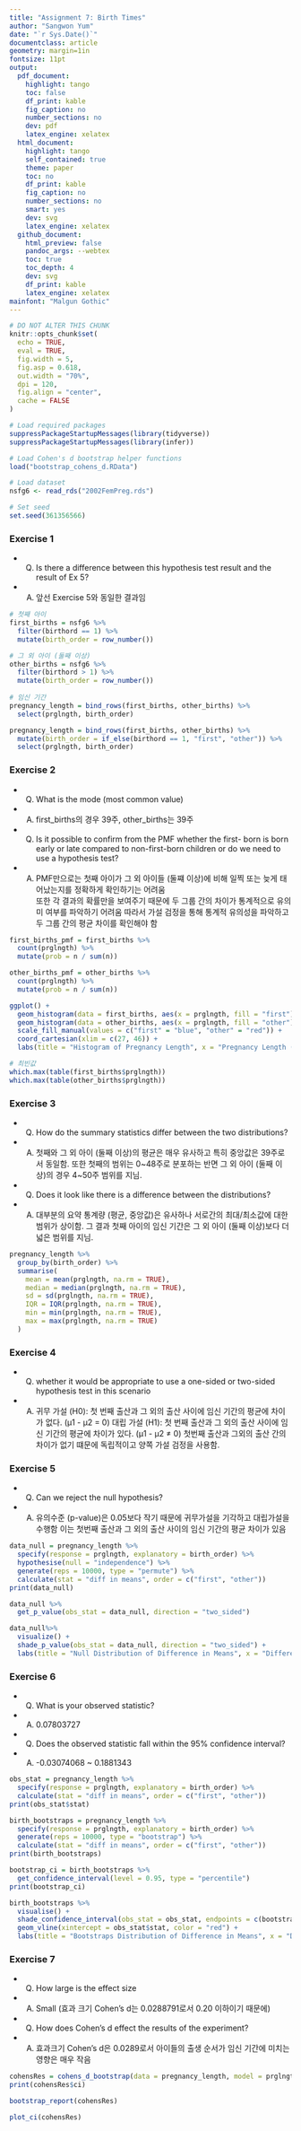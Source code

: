 ```yaml
---
title: "Assignment 7: Birth Times"
author: "Sangwon Yum"
date: "`r Sys.Date()`"
documentclass: article
geometry: margin=1in
fontsize: 11pt
output:
  pdf_document:
    highlight: tango
    toc: false
    df_print: kable
    fig_caption: no
    number_sections: no
    dev: pdf
    latex_engine: xelatex
  html_document:
    highlight: tango
    self_contained: true
    theme: paper
    toc: no
    df_print: kable
    fig_caption: no
    number_sections: no
    smart: yes
    dev: svg
    latex_engine: xelatex
  github_document:
    html_preview: false
    pandoc_args: --webtex
    toc: true
    toc_depth: 4
    dev: svg
    df_print: kable
    latex_engine: xelatex
mainfont: "Malgun Gothic"
---
```


```r
# DO NOT ALTER THIS CHUNK
knitr::opts_chunk$set(
  echo = TRUE,
  eval = TRUE,
  fig.width = 5,
  fig.asp = 0.618,
  out.width = "70%",
  dpi = 120,
  fig.align = "center",
  cache = FALSE
)

# Load required packages
suppressPackageStartupMessages(library(tidyverse))
suppressPackageStartupMessages(library(infer))

# Load Cohen's d bootstrap helper functions
load("bootstrap_cohens_d.RData")

# Load dataset
nsfg6 <- read_rds("2002FemPreg.rds")

# Set seed
set.seed(361356566)
```

### Exercise 1
- Q) Is there a difference between this hypothesis test result and the result of Ex 5?
- A) 앞선 Exercise 5와 동일한 결과임
```r
# 첫째 아이
first_births = nsfg6 %>% 
  filter(birthord == 1) %>% 
  mutate(birth_order = row_number())

# 그 외 아이 (둘째 이상)
other_births = nsfg6 %>%
  filter(birthord > 1) %>% 
  mutate(birth_order = row_number())
  
# 임신 기간
pregnancy_length = bind_rows(first_births, other_births) %>% 
  select(prglngth, birth_order)

pregnancy_length = bind_rows(first_births, other_births) %>% 
  mutate(birth_order = if_else(birthord == 1, "first", "other")) %>% 
  select(prglngth, birth_order)
``` 
  
### Exercise 2
- Q) What is the mode (most common value)
- A) first_births의 경우 39주, other_births는 39주

- Q) Is it possible to confirm from the PMF whether the first- born is born early or late compared to non-first-born children or do we need to use a hypothesis test?
- A) PMF만으로는 첫째 아이가 그 외 아이들 (둘쨰 이상)에 비해 일찍 또는 늦게 태어났는지를 정확하게 확인하기는 어려움  
     또한 각 결과의 확률만을 보여주기 때문에 두 그룹 간의 차이가 통계적으로 유의미 여부를 파악하기 어려움
     따라서 가설 검정을 통해 통계적 유의성을 파악하고 두 그룹 간의 평균 차이를 확인해야 함
```r
first_births_pmf = first_births %>% 
  count(prglngth) %>%
  mutate(prob = n / sum(n))

other_births_pmf = other_births %>% 
  count(prglngth) %>%
  mutate(prob = n / sum(n))

ggplot() +
  geom_histogram(data = first_births, aes(x = prglngth, fill = "first"), binwidth = 0.75, position = position_dodge(width = 0.9), alpha = 0.5) +
  geom_histogram(data = other_births, aes(x = prglngth, fill = "other"), binwidth = 0.75, position = position_dodge(width = 0.9), alpha = 0.5) +
  scale_fill_manual(values = c("first" = "blue", "other" = "red")) +
  coord_cartesian(xlim = c(27, 46)) +
  labs(title = "Histogram of Pregnancy Length", x = "Pregnancy Length (weeks)", y = "Probability", fill = "Birth Type")

# 최빈값
which.max(table(first_births$prglngth))
which.max(table(other_births$prglngth))

```

### Exercise 3
- Q) How do the summary statistics differ between the two distributions?
- A) 첫째와 그 외 아이 (둘째 이상)의 평균은 매우 유사하고 특히 중앙값은 39주로서 동일함.
     또한 첫째의 범위는 0~48주로 분포하는 반면 그 외 아이 (둘째 이상)의 경우 4~50주 범위를 지님.

- Q) Does it look like there is a difference between the distributions?
- A) 대부분의 요약 통계량 (평균, 중앙값)은 유사하나 서로간의 최대/최소값에 대한 범위가 상이함.
     그 결과 첫째 아이의 임신 기간은 그 외 아이 (둘째 이상)보다 더 넓은 범위를 지님.
```r
pregnancy_length %>%
  group_by(birth_order) %>%
  summarise(
    mean = mean(prglngth, na.rm = TRUE),
    median = median(prglngth, na.rm = TRUE),
    sd = sd(prglngth, na.rm = TRUE),
    IQR = IQR(prglngth, na.rm = TRUE),
    min = min(prglngth, na.rm = TRUE),
    max = max(prglngth, na.rm = TRUE)
  )
```

### Exercise 4
- Q) whether it would be appropriate to use a one-sided or two-sided hypothesis test in this scenario
- A) 귀무 가설 (H0): 첫 번째 출산과 그 외의 출산 사이에 임신 기간의 평균에 차이가 없다. (μ1 - μ2 = 0)
     대립 가설 (H1): 첫 번째 출산과 그 외의 출산 사이에 임신 기간의 평균에 차이가 있다. (μ1 - μ2 ≠ 0)
     첫번째 출산과 그외의 출산 간의 차이가 없기 떄문에 독립적이고 양쪽 가설 검정을 사용함.

### Exercise 5
- Q) Can we reject the null hypothesis?
- A) 유의수준 (p-value)은 0.05보다 작기 때문에 귀무가설을 기각하고 대립가설을 수행함
     이는 첫번째 출산과 그 외의 출산 사이의 임신 기간의 평균 차이가 있음
```r
data_null = pregnancy_length %>% 
  specify(response = prglngth, explanatory = birth_order) %>% 
  hypothesise(null = "independence") %>% 
  generate(reps = 10000, type = "permute") %>% 
  calculate(stat = "diff in means", order = c("first", "other"))
print(data_null)

data_null %>% 
  get_p_value(obs_stat = data_null, direction = "two_sided")

data_null%>%
  visualize() +
  shade_p_value(obs_stat = data_null, direction = "two_sided") +
  labs(title = "Null Distribution of Difference in Means", x = "Difference in Means", y = "Frequency")
```


### Exercise 6
- Q) What is your observed statistic?
- A) 0.07803727

- Q) Does the observed statistic fall within the 95% confidence interval?
- A) -0.03074068 ~ 0.1881343
```r
obs_stat = pregnancy_length %>% 
  specify(response = prglngth, explanatory = birth_order) %>% 
  calculate(stat = "diff in means", order = c("first", "other"))
print(obs_stat$stat)

birth_bootstraps = pregnancy_length %>% 
  specify(response = prglngth, explanatory = birth_order) %>% 
  generate(reps = 10000, type = "bootstrap") %>% 
  calculate(stat = "diff in means", order = c("first", "other"))
print(birth_bootstraps)

bootstrap_ci = birth_bootstraps %>% 
  get_confidence_interval(level = 0.95, type = "percentile")
print(bootstrap_ci)

birth_bootstraps %>% 
  visualise() +
  shade_confidence_interval(obs_stat = obs_stat, endpoints = c(bootstrap_ci$lower_ci, bootstrap_ci$upper_ci)) +
  geom_vline(xintercept = obs_stat$stat, color = "red") +
  labs(title = "Bootstraps Distribution of Difference in Means", x = "Difference in Means", y = "Frequency")
```

### Exercise 7
- Q) How large is the effect size
- A) Small (효과 크기 Cohen's d는 0.0288791로서 0.20 이하이기 때문에)

- Q) How does Cohen's d effect the results of the experiment?
- A) 효과크기 Cohen's d은 0.0289로서 아이들의 출생 순서가 임신 기간에 미치는 영향은 매우 작음
```r
cohensRes = cohens_d_bootstrap(data = pregnancy_length, model = prglngth ~ birth_order)
print(cohensRes$ci)

bootstrap_report(cohensRes)

plot_ci(cohensRes)
```